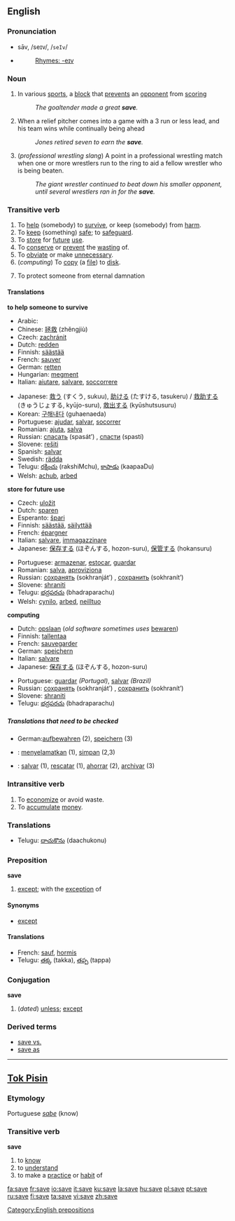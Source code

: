 ==English==

{{rank|front|France|London|578|save|length|play|remained}}

===Pronunciation===
*sāv, /seɪv/, /<tt>seIv</tt>/
*{{audio|en-us-save.ogg|Audio (US)}}
*:[[Rhymes:English:-eɪv|Rhymes: -eɪv]]

===Noun===
{{en-noun}}

# In various [[sport]]s, a [[block]] that [[prevent]]s an [[opponent]] from [[scoring]]
#: ''The goaltender made a great '''save'''.''
#{{baseball}} When a relief pitcher comes into a game with a 3 run or less lead, and his team wins while continually being ahead
#: ''Jones retired seven to earn the '''save'''.''
# (''professional wrestling slang'') A point in a professional wrestling match when one or more wrestlers run to the ring to aid a fellow wrestler who is being beaten.
#: ''The giant wrestler continued to beat down his smaller opponent, until several wrestlers ran in for the '''save'''.''

===Transitive verb===
{{en-verb|sav|ing}}

# To [[help]] (somebody) to [[survive]], or keep (somebody) from [[harm]].
# To [[keep]] (something) [[safe]]; to [[safeguard]].
# To [[store]] for [[future]] [[use]].
# To [[conserve]] or [[prevent]] the [[waste|wasting]] of.
# To [[obviate]] or make [[unnecessary]].
# (''computing'') To [[copy]] (a [[file]]) to [[disk]].
# {{theology}} To protect someone from eternal damnation

====Translations====
'''to help someone to survive'''
{{top}}
*Arabic: {{ARchar|[[انقظ]]}} {{IPAchar|(’ánqaʐa)}}
*Chinese: [[拯救]] (zhěngjiù)
*Czech: [[zachránit]]
*Dutch: [[redden]]
*Finnish: [[säästää]]
*French: [[sauver]]
*German: [[retten]]
*Hungarian: [[megment]]
*Italian: [[aiutare]], [[salvare]], [[soccorrere]] 
{{mid}}
*Japanese: [[救う]] (すくう, sukuu), [[助ける]] (たすける, tasukeru) / [[救助する]] (きゅうじょする, kyūjo-suru), [[救出する]] (kyūshutsusuru)
*Korean: [[구해내다]] (guhaenaeda)
*Portuguese: [[ajudar]], [[salvar]], [[socorrer]] 
*Romanian: [[ajuta]], [[salva]]
*Russian: [[спасать]] (spasát’) {{impf}}, [[спасти]] (spastí) {{pf}}
*Slovene: [[rešiti]]
*Spanish: [[salvar]]
*Swedish: [[rädda]]
*Telugu: [[రక్షించు]] (rakshiMchu), [[కాపాడు]] (kaapaaDu)
*Welsh: [[achub]], [[arbed]]
{{bottom}}

'''store for future use'''
{{top}}
*Czech: [[uložit]]
*Dutch: [[sparen]]
*Esperanto: [[ŝpari]]
*Finnish: [[säästää]], [[säilyttää]]
*French: [[épargner]]
*Italian: [[salvare]], [[immagazzinare]]
*Japanese: [[保存する]] (ほぞんする, hozon-suru), [[保管する]] (hokansuru)
{{mid}}
*Portuguese: [[armazenar]], [[estocar]], [[guardar]]
*Romanian: [[salva]], [[aproviziona]] 
*Russian: [[сохранять]] (sokhranját’) {{impf}}, [[сохранить]] (sokhranít’) {{pf}}
*Slovene: [[shraniti]]
*Telugu: [[భద్రపరచు]] (bhadraparachu)
*Welsh: [[cynilo]], [[arbed]], [[neilltuo]]
{{bottom}}

'''computing'''
{{top}}
*Dutch: [[opslaan]] (''old software sometimes uses'' [[bewaren]])
*Finnish: [[tallentaa]]
*French: [[sauvegarder]]
*German: [[speichern]]
*Italian: [[salvare]]
*Japanese: [[保存する]] (ほぞんする, hozon-suru)
{{mid}}
*Portuguese: [[guardar]] ''(Portugal)'', [[salvar]] ''(Brazil)''
*Russian: [[сохранять]] (sokhranját’) {{impf}}, [[сохранить]] (sokhranít’) {{pf}}
*Slovene: [[shraniti]]
*Telugu: [[భద్రపరచు]] (bhadraparachu)
{{bottom}}

=====Translations that need to be checked=====
{{checktrans}}
*German:[[aufbewahren]] (2), [[speichern]] (3)
*{{ttbc|Indonesian}}: [[selamat|menyelamatkan]] (1), [[simpan]] (2,3)
*{{ttbc|Spanish}}: [[salvar]] (1), [[rescatar]] (1), [[ahorrar]] (2), [[archivar]] (3)

===Intransitive verb===
{{en-verb|sav|ing}}

# To [[economize]] or avoid waste.
# To [[accumulate]] [[money]].
===Translations===
*Telugu: [[దాచుకొను]] (daachukonu)
===Preposition===
'''save'''

# [[except]]; with the [[exception]] of

====Synonyms====
*[[except]]

====Translations====
*French: [[sauf]], [[hormis]]
*Telugu: [[తక్క]] (takka), [[తప్ప]] (tappa)

===Conjugation===
'''save'''
#(''dated'') [[unless]]; [[except]]

===Derived terms===
*[[save vs.]]
*[[save as]]

----

==[[Tok Pisin]]==
===Etymology===
Portuguese ''[[sabe]]'' (know)

===Transitive verb===
'''save'''

# to [[know]]
# to [[understand]]
# to make a [[practice]] or [[habit]] of

[[Category:English prepositions]]

[[fa:save]]
[[fr:save]]
[[io:save]]
[[it:save]]
[[ku:save]]
[[la:save]]
[[hu:save]]
[[pl:save]]
[[pt:save]]
[[ru:save]]
[[fi:save]]
[[ta:save]]
[[vi:save]]
[[zh:save]]